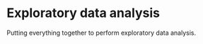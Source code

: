 # Exploratory data analysis {#eda}
 
 Putting everything together to perform exploratory data analysis.
